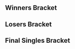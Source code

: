 {{SetGame|melee}}{{DISPLAYTITLE:Get On My Level 2014: ''Melee'' Singles Bracket}}{{BracketMatchSMWDisambig |oldtags=Byron |newtags=Byron (Canadian player)}}
{{tabs static
|name1=Overview
|link1=Get On My Level/2014/Melee
|name2=Singles Bracket
|link2=Get On My Level/2014/Melee/Singles Bracket
|name3=Doubles Bracket
|link3=Get On My Level/2014/Melee/Doubles Bracket
|This=2
}}<!-- Generated with http://tournament-nub.rhcloud.com/toliquipedia name=gongles -->
==Winners Bracket==
{{64DEWBracketA
|tourneylink=Get On My Level/2014/Melee
|tourneyname=Get On My Level 2014
|r1m1p1=Mango |r1m1p1flag=us |r1m1p1score=W |r1m1win=1
|r1m1p2=Bye |r1m1p2flag= |r1m1p2score=-

|r1m2p1=Dudutsai |r1m2p1flag=us |r1m2p1score=2 |r1m2win=1
|r1m2p2=Chalcogen |r1m2p2flag=ca |r1m2p2score=0

|r1m3p1=Sauc3 |r1m3p1flag=ca |r1m3p1score=2 |r1m3win=1
|r1m3p2=Desh |r1m3p2flag=ca |r1m3p2score=0

|r1m4p1=Prince Abu |r1m4p1flag=us |r1m4p1score=2 |r1m4win=1
|r1m4p2=T.O. Joe |r1m4p2flag=ca |r1m4p2score=0

|r1m5p1=Kage |r1m5p1flag=ca |r1m5p1score=2 |r1m5win=1
|r1m5p2=Zog Malog |r1m5p2flag= |r1m5p2score=0

|r1m6p1=Jethrotex |r1m6p1flag=ca |r1m6p1score=2 |r1m6win=1
|r1m6p2=Navatar |r1m6p2flag=ca |r1m6p2score=0

|r1m7p1=DJ Nintendo |r1m7p1flag=us |r1m7p1score=2 |r1m7win=1
|r1m7p2=Emanon |r1m7p2flag=us |r1m7p2score=0

|r1m8p1=Toph |r1m8p1flag=us |r1m8p1score=W |r1m8win=1
|r1m8p2=Hello |r1m8p2flag=ca |r1m8p2score=-

|r1m9p1=KirbyKaze |r1m9p1flag=ca |r1m9p1score=2 |r1m9win=1
|r1m9p2=Sedimentary Rock |r1m9p2flag=ca |r1m9p2score=0

|r1m10p1=Bob |r1m10p1flag= |r1m10p1score=2 |r1m10win=1
|r1m10p2=Frog |r1m10p2flag=ca |r1m10p2score=0

|r1m11p1=Idea |r1m11p1flag=ca |r1m11p1score=2 |r1m11win=1
|r1m11p2=Trulliam |r1m11p2flag=ca |r1m11p2score=0

|r1m12p1=Loki |r1m12p1flag=jp |r1m12p1score=2 |r1m12win=1
|r1m12p2=Falcowned |r1m12p2flag=ca |r1m12p2score=0

|r1m13p1=Duck |r1m13p1flag=us |r1m13p1score=2 |r1m13win=1
|r1m13p2=Rockin' Rudy |r1m13p2flag= |r1m13p2score=0

|r1m14p1=Tect |r1m14p1flag=ca |r1m14p1score=2 |r1m14win=1
|r1m14p2=Sylar |r1m14p2flag=ca |r1m14p2score=0

|r1m15p1=S0ft |r1m15p1flag=us |r1m15p1score=2 |r1m15win=1
|r1m15p2=Vrud |r1m15p2flag=ca |r1m15p2score=0

|r1m16p1=Vino |r1m16p1flag=us |r1m16p1score=2 |r1m16win=1
|r1m16p2=Dark Falco |r1m16p2flag= |r1m16p2score=0

|r1m17p1=Mew2King |r1m17p1flag=us |r1m17p1score=W |r1m17win=1
|r1m17p2=Bye |r1m17p2flag= |r1m17p2score=-

|r1m18p1=SAUS |r1m18p1flag=ca |r1m18p1score=2 |r1m18win=1
|r1m18p2=Cyan |r1m18p2flag=ca |r1m18p2score=0

|r1m19p1=HammerTime |r1m19p1flag=ca |r1m19p1score=2 |r1m19win=1
|r1m19p2=Mprime |r1m19p2flag=ca |r1m19p2score=0

|r1m20p1=Tian |r1m20p1flag=us |r1m20p1score=2 |r1m20win=1
|r1m20p2=SD |r1m20p2flag= |r1m20p2score=0

|r1m21p1=IB |r1m21p1flag=ca |r1m21p1score=2 |r1m21win=1
|r1m21p2=Igneous Rock |r1m21p2flag=ca |r1m21p2score=0

|r1m22p1=Windrose |r1m22p1flag=ca |r1m22p1score=2 |r1m22win=1
|r1m22p2=Zen |r1m22p2flag= |r1m22p2score=0

|r1m23p1=RaynEX |r1m23p1flag=ca |r1m23p1score=2 |r1m23win=1
|r1m23p2=Handsome Tom |r1m23p2flag=ca |r1m23p2score=0

|r1m24p1=Coffeeblack |r1m24p1flag=ca |r1m24p1score=2 |r1m24win=1
|r1m24p2=Natedogg |r1m24p2flag=ca |r1m24p2score=0

|r1m25p1=Hungrybox |r1m25p1flag=us |r1m25p1score=2 |r1m25win=1
|r1m25p2=Bzsm |r1m25p2flag= |r1m25p2score=0

|r1m26p1=Cemo |r1m26p1flag=ca |r1m26p1score=2 |r1m26win=1
|r1m26p2=Sanuzi |r1m26p2flag=ca |r1m26p2score=0

|r1m27p1=Riddlebox |r1m27p1flag=ca |r1m27p1score=2 |r1m27win=1
|r1m27p2=Byron |r1m27p2flag=ca |r1m27p2score=0

|r1m28p1=Coolhat |r1m28p1flag=ca |r1m28p1score=2 |r1m28win=1
|r1m28p2=Prozak |r1m28p2flag=ca |r1m28p2score=0

|r1m29p1=Weon-X |r1m29p1flag=cl |r1m29p1score=2 |r1m29win=1
|r1m29p2=SmashCentral |r1m29p2flag=ca |r1m29p2score=0

|r1m30p1=Xzax |r1m30p1flag=us |r1m30p1score=0 |r1m30win=2
|r1m30p2=Kason |r1m30p2flag=ca |r1m30p2score=2

|r1m31p1=Swiftbass |r1m31p1flag=us |r1m31p1score=2 |r1m31win=1
|r1m31p2=Dr. Dunkz |r1m31p2flag=ca |r1m31p2score=0

|r1m32p1=Juggleguy |r1m32p1flag=us |r1m32p1score=2 |r1m32win=1
|r1m32p2=Nightmare |r1m32p2flag=ca |r1m32p2score=0

|r2m1p1=Mango |r2m1p1flag=us |r2m1p1score=2 |r2m1win=1
|r2m1p2=Dudutsai |r2m1p2flag=us |r2m1p2score=0

|r2m2p1=Sauc3 |r2m2p1flag=ca |r2m2p1score=1 |r2m2win=2
|r2m2p2=Prince Abu |r2m2p2flag=us |r2m2p2score=2

|r2m3p1=Kage |r2m3p1flag=ca |r2m3p1score=2 |r2m3win=1
|r2m3p2=Jethrotex |r2m3p2flag=ca |r2m3p2score=0

|r2m4p1=DJ Nintendo |r2m4p1flag=us |r2m4p1score=2 |r2m4win=1
|r2m4p2=Toph |r2m4p2flag=us |r2m4p2score=1

|r2m5p1=KirbyKaze |r2m5p1flag=ca |r2m5p1score=2 |r2m5win=1
|r2m5p2=Bob |r2m5p2flag= |r2m5p2score=0

|r2m6p1=Idea |r2m6p1flag=ca |r2m6p1score=2 |r2m6win=1
|r2m6p2=Loki |r2m6p2flag=jp |r2m6p2score=0

|r2m7p1=Duck |r2m7p1flag=us |r2m7p1score=2 |r2m7win=1
|r2m7p2=Tect |r2m7p2flag=ca |r2m7p2score=0

|r2m8p1=S0ft |r2m8p1flag=us |r2m8p1score=2 |r2m8win=1
|r2m8p2=Vino |r2m8p2flag=us |r2m8p2score=0

|r2m9p1=Mew2King |r2m9p1flag=us |r2m9p1score=2 |r2m9win=1
|r2m9p2=SAUS |r2m9p2flag=ca |r2m9p2score=0

|r2m10p1=HammerTime |r2m10p1flag=ca |r2m10p1score=2 |r2m10win=1
|r2m10p2=Tian |r2m10p2flag=us |r2m10p2score=1

|r2m11p1=IB |r2m11p1flag=ca |r2m11p1score=2 |r2m11win=1
|r2m11p2=Windrose |r2m11p2flag=ca |r2m11p2score=0

|r2m12p1=RaynEX |r2m12p1flag=ca |r2m12p1score=2 |r2m12win=1
|r2m12p2=Coffeeblack |r2m12p2flag=ca |r2m12p2score=0

|r2m13p1=Hungrybox |r2m13p1flag=us |r2m13p1score=2 |r2m13win=1
|r2m13p2=Cemo |r2m13p2flag=ca |r2m13p2score=0

|r2m14p1=Riddlebox |r2m14p1flag=ca |r2m14p1score=0 |r2m14win=2
|r2m14p2=Coolhat |r2m14p2flag=ca |r2m14p2score=2

|r2m15p1=Weon-X |r2m15p1flag=cl |r2m15p1score=2 |r2m15win=1
|r2m15p2=Kason |r2m15p2flag=ca |r2m15p2score=0

|r2m16p1=Swiftbass |r2m16p1flag=us |r2m16p1score=2 |r2m16win=1
|r2m16p2=Juggleguy |r2m16p2flag=us |r2m16p2score=0

|r3m1p1=Mango |r3m1p1flag=us |r3m1p1score=2 |r3m1win=1
|r3m1p2=Prince Abu |r3m1p2flag=us |r3m1p2score=0
|r3m1p1char1=fox |r3m1p2char1=jigglypuff |r3m1p1stock1=2 |r3m1p2stock1=0 |r3m1win1=1 |r3m1stage1=Final Destination
|r3m1p1char2=fox |r3m1p2char2=jigglypuff |r3m1p1stock2=2 |r3m1p2stock2=0 |r3m1win2=1 |r3m1stage2=Fountain of Dreams
|r3m1details={{BracketMatchDetails|preview=|lrthread=|interview=|recap=|comment=|live=|vod=https://youtu.be/4A2ProrVitg}}

|r3m2p1=Kage |r3m2p1flag=ca |r3m2p1score=2 |r3m2win=1
|r3m2p2=DJ Nintendo |r3m2p2flag=us |r3m2p2score=1
|r3m2p1char1=ganon |r3m2p2char1=fox |r3m2p1stock1=0 |r3m2p2stock1=1 |r3m2win1=2 |r3m2stage1=Battlefield
|r3m2p1char2=ganon |r3m2p2char2=fox |r3m2p1stock2=1 |r3m2p2stock2=0 |r3m2win2=1 |r3m2stage2=Yoshi's Story
|r3m2p1char3=ganon |r3m2p2char3=fox |r3m2p1stock3=2 |r3m2p2stock3=0 |r3m2win3=1 |r3m2stage3=Pokémon Stadium
|r3m2details={{BracketMatchDetails|preview=|lrthread=|interview=|recap=|comment=|live=|vod=https://youtu.be/hF3JjWWBlLI}}

|r3m3p1=KirbyKaze |r3m3p1flag=ca |r3m3p1score=2 |r3m3win=1
|r3m3p2=Idea |r3m3p2flag=ca |r3m3p2score=0

|r3m4p1=Duck |r3m4p1flag=us |r3m4p1score=2 |r3m4win=1
|r3m4p2=S0ft |r3m4p2flag=us |r3m4p2score=0

|r3m5p1=Mew2King |r3m5p1flag=us |r3m5p1score=2 |r3m5win=1
|r3m5p2=HammerTime |r3m5p2flag=ca |r3m5p2score=0

|r3m6p1=IB |r3m6p1flag=ca |r3m6p1score=2 |r3m6win=1
|r3m6p2=RaynEX |r3m6p2flag=ca |r3m6p2score=0

|r3m7p1=Hungrybox |r3m7p1flag=us |r3m7p1score=2 |r3m7win=1
|r3m7p2=Coolhat |r3m7p2flag=ca |r3m7p2score=0
|r3m7p1char1=jigglypuff |r3m7p2char1=luigi |r3m7p1stock1=2 |r3m7p2stock1=0 |r3m7win1=1 |r3m7stage1=Final Destination
|r3m7p1char2=jigglypuff |r3m7p2char2=luigi |r3m7p1stock2=3 |r3m7p2stock2=0 |r3m7win2=1 |r3m7stage2=Fountain of Dreams
|r3m7details={{BracketMatchDetails|preview=|lrthread=|interview=|recap=|comment=|live=|vod=https://youtu.be/A8Z7TpCiE8c}}

|r3m8p1=Weon-X |r3m8p1flag=cl |r3m8p1score=1 |r3m8win=2
|r3m8p2=Swiftbass |r3m8p2flag=us |r3m8p2score=2
|r3m8p1char1=fox |r3m8p2char1=marth |r3m8p1stock1=0 |r3m8p2stock1=1 |r3m8win1=2 |r3m8stage1=Fountain of Dreams
|r3m8p1char2=fox |r3m8p2char2=marth |r3m8p1stock2=1 |r3m8p2stock2=0 |r3m8win2=1 |r3m8stage2=Pokémon Stadium
|r3m8p1char3=fox |r3m8p2char3=marth |r3m8p1stock3=0 |r3m8p2stock3=1 |r3m8win3=2 |r3m8stage3=Yoshi's Story
|r3m8details={{BracketMatchDetails|preview=|lrthread=|interview=|recap=|comment=|live=|vod=https://youtu.be/NQV6l0er6jE}}

|r4m1p1=Mango |r4m1p1flag=us |r4m1p1score=2 |r4m1win=1
|r4m1p2=Kage |r4m1p2flag=ca |r4m1p2score=0

|r4m2p1=KirbyKaze |r4m2p1flag=ca |r4m2p1score=2 |r4m2win=1
|r4m2p2=Duck |r4m2p2flag=us |r4m2p2score=0
|r4m2p1char1=sheik |r4m2p2char1=samus |r4m2p1stock1=1 |r4m2p2stock1=0 |r4m2win1=1 |r4m2stage1=Battlefield
|r4m2p1char2=sheik |r4m2p2char2=samus |r4m2p1stock2=2 |r4m2p2stock2=0 |r4m2win2=1 |r4m2stage2=Dream Land
|r4m2details={{BracketMatchDetails|preview=|lrthread=|interview=|recap=|comment=|live=|vod=https://youtu.be/Sf7kLHiKMPE}}

|r4m3p1=Mew2King |r4m3p1flag=us |r4m3p1score=2 |r4m3win=1
|r4m3p2=IB |r4m3p2flag=ca |r4m3p2score=0
|r4m3p1char1=sheik |r4m3p2char1=falco |r4m3p1stock1=2 |r4m3p2stock1=0 |r4m3win1=1 |r4m3stage1=Fountain of Dreams
|r4m3p1char2=marth |r4m3p2char2=marth |r4m3p1stock2=2 |r4m3p2stock2=0 |r4m3win2=1 |r4m3stage2=Final Destination
|r4m3details={{BracketMatchDetails|preview=|lrthread=|interview=|recap=|comment=|live=|vod=https://youtu.be/RBhXWiOLH4Q}}

|r4m4p1=Hungrybox |r4m4p1flag=us |r4m4p1score=2 |r4m4win=1
|r4m4p2=Swiftbass |r4m4p2flag=us |r4m4p2score=0
|r4m4p1char1=jigglypuff |r4m4p2char1=fox |r4m4p1stock1=1 |r4m4p2stock1=0 |r4m4win1=1 |r4m4stage1=Battlefield
|r4m4p1char2=jigglypuff |r4m4p2char2=fox |r4m4p1stock2=2 |r4m4p2stock2=0 |r4m4win2=1 |r4m4stage2=Yoshi's Story
|r4m4details={{BracketMatchDetails|preview=|lrthread=|interview=|recap=|comment=|live=|vod=https://youtu.be/667vEjeoYak}}

|r5m1p1=Mango |r5m1p1flag=us |r5m1p1score=3 |r5m1win=1
|r5m1p2=KirbyKaze |r5m1p2flag=ca |r5m1p2score=0
|r5m1p1char1=falco |r5m1p2char1=sheik |r5m1p1stock1=2 |r5m1p2stock1=0 |r5m1win1=1 |r5m1stage1=Battlefield
|r5m1p1char2=falco |r5m1p2char2=sheik |r5m1p1stock2=1 |r5m1p2stock2=0 |r5m1win2=1 |r5m1stage2=Fountain of Dreams
|r5m1p1char3=falco |r5m1p2char3=sheik |r5m1p1stock3=2 |r5m1p2stock3=0 |r5m1win3=1 |r5m1stage3=Final Destination
|r5m1details={{BracketMatchDetails|preview=|lrthread=|interview=|recap=|comment=|live=|vod=https://youtu.be/qaLoj8k1orI}}

|r5m2p1=Mew2King |r5m2p1flag=us |r5m2p1score=3 |r5m2win=1
|r5m2p2=Hungrybox |r5m2p2flag=us |r5m2p2score=2
|r5m2date=May, 2014
|r5m2p1char1=fox |r5m2p2char1=jigglypuff |r5m2p1stock1=1 |r5m2p2stock1=0 |r5m2win1=1 |r5m2stage1=Battlefield
|r5m2p1char2=fox |r5m2p2char2=jigglypuff |r5m2p1stock2=1 |r5m2p2stock2=0 |r5m2win2=1 |r5m2stage2=Dream Land
|r5m2p1char3=fox |r5m2p2char3=jigglypuff |r5m2p1stock3=0 |r5m2p2stock3=3 |r5m2win3=2 |r5m2stage3=Battlefield
|r5m2p1char4=fox |r5m2p2char4=jigglypuff |r5m2p1stock4=0 |r5m2p2stock4=1 |r5m2win4=2 |r5m2stage4=Pokémon Stadium
|r5m2p1char5=fox |r5m2p2char5=jigglypuff |r5m2p1stock5=2 |r5m2p2stock5=0 |r5m2win5=1 |r5m2stage5=Pokémon Stadium
|r5m2details={{BracketMatchDetails|preview=|lrthread=|interview=|recap=|comment=|live=|vod=https://youtu.be/4e25JA8Thsg}}
}}

==Losers Bracket==
{{64DELBracketSmwA
|tourneylink=Get On My Level/2014/Melee
|tourneyname=Get On My Level 2014
|l1placement=49-64
|l2placement=33-48
|l3placement=25-32
|l4placement=17-24
|l5placement=13-16
|l6placement=9-12
|l7placement=7-8
|l8placement=5-6

|l1m1p1=Bye |l1m1p1flag= |l1m1p1score=- |l1m1win=2
|l1m1p2=Chalcogen |l1m1p2flag=ca |l1m1p2score=W

|l1m2p1=Desh |l1m2p1flag=ca |l1m2p1score=0 |l1m2win=2
|l1m2p2=T.O. Joe |l1m2p2flag=ca |l1m2p2score=2

|l1m3p1=Zog Malog |l1m3p1flag= |l1m3p1score=- |l1m3win=2
|l1m3p2=Navatar |l1m3p2flag=ca |l1m3p2score=W

|l1m4p1=Emanon |l1m4p1flag=us |l1m4p1score=2 |l1m4win=1
|l1m4p2=Hello |l1m4p2flag=ca |l1m4p2score=0

|l1m5p1=Sedimentary Rock |l1m5p1flag=ca |l1m5p1score=0 |l1m5win=2
|l1m5p2=Frog |l1m5p2flag=ca |l1m5p2score=2

|l1m6p1=Trulliam |l1m6p1flag=ca |l1m6p1score=0 |l1m6win=2
|l1m6p2=Falcowned |l1m6p2flag=ca |l1m6p2score=2

|l1m7p1=Rockin' Rudy |l1m7p1flag= |l1m7p1score=0 |l1m7win=2
|l1m7p2=Sylar |l1m7p2flag=ca |l1m7p2score=2

|l1m8p1=Vrud |l1m8p1flag=ca |l1m8p1score=2 |l1m8win=1
|l1m8p2=Dark Falco |l1m8p2flag= |l1m8p2score=0

|l1m9p1=Bye |l1m9p1flag= |l1m9p1score=- |l1m9win=2
|l1m9p2=Cyan |l1m9p2flag=ca |l1m9p2score=W

|l1m10p1=Mprime |l1m10p1flag=ca |l1m10p1score=2 |l1m10win=1
|l1m10p2=SD |l1m10p2flag= |l1m10p2score=0

|l1m11p1=Igneous Rock |l1m11p1flag=ca |l1m11p1score=0 |l1m11win=2
|l1m11p2=Zen |l1m11p2flag= |l1m11p2score=2

|l1m12p1=Handsome Tom |l1m12p1flag=ca |l1m12p1score=2 |l1m12win=1
|l1m12p2=Natedogg |l1m12p2flag=ca |l1m12p2score=0

|l1m13p1=Bzsm |l1m13p1flag= |l1m13p1score=0 |l1m13win=2
|l1m13p2=Sanuzi |l1m13p2flag=ca |l1m13p2score=2

|l1m14p1=Byron |l1m14p1flag=ca |l1m14p1score=0 |l1m14win=2
|l1m14p2=Prozak |l1m14p2flag=ca |l1m14p2score=2

|l1m15p1=SmashCentral |l1m15p1flag=ca |l1m15p1score=0 |l1m15win=2
|l1m15p2=Xzax |l1m15p2flag=us |l1m15p2score=2

|l1m16p1=Dr. Dunkz |l1m16p1flag=ca |l1m16p1score=0 |l1m16win=2
|l1m16p2=Nightmare |l1m16p2flag=ca |l1m16p2score=2

|l2m1p1=Juggleguy |l2m1p1flag=us |l2m1p1score=2 |l2m1win=1
|l2m1p2=Chalcogen |l2m1p2flag=ca |l2m1p2score=0

|l2m2p1=Kason |l2m2p1flag=ca |l2m2p1score=2 |l2m2win=1
|l2m2p2=T.O. Joe |l2m2p2flag=ca |l2m2p2score=0

|l2m3p1=Riddlebox |l2m3p1flag=ca |l2m3p1score=2 |l2m3win=1
|l2m3p2=Navatar |l2m3p2flag=ca |l2m3p2score=0

|l2m4p1=Cemo |l2m4p1flag=ca |l2m4p1score=2 |l2m4win=1
|l2m4p2=Emanon |l2m4p2flag=us |l2m4p2score=0

|l2m5p1=Coffeeblack |l2m5p1flag=ca |l2m5p1score=2 |l2m5win=1
|l2m5p2=Frog |l2m5p2flag=ca |l2m5p2score=0

|l2m6p1=Windrose |l2m6p1flag=ca |l2m6p1score=2 |l2m6win=1
|l2m6p2=Falcowned |l2m6p2flag=ca |l2m6p2score=0

|l2m7p1=Tian |l2m7p1flag=us |l2m7p1score=2 |l2m7win=1
|l2m7p2=Sylar |l2m7p2flag=ca |l2m7p2score=0

|l2m8p1=SAUS |l2m8p1flag=ca |l2m8p1score=2 |l2m8win=1
|l2m8p2=Vrud |l2m8p2flag=ca |l2m8p2score=0

|l2m9p1=Vino |l2m9p1flag=us |l2m9p1score=2 |l2m9win=1
|l2m9p2=Cyan |l2m9p2flag=ca |l2m9p2score=0

|l2m10p1=Tect |l2m10p1flag=ca |l2m10p1score=2 |l2m10win=1
|l2m10p2=Mprime |l2m10p2flag=ca |l2m10p2score=0

|l2m11p1=Loki |l2m11p1flag=jp |l2m11p1score=2 |l2m11win=1
|l2m11p2=Zen |l2m11p2flag= |l2m11p2score=0

|l2m12p1=Bob |l2m12p1flag= |l2m12p1score=1 |l2m12win=2
|l2m12p2=Handsome Tom |l2m12p2flag=ca |l2m12p2score=2

|l2m13p1=Toph |l2m13p1flag=us |l2m13p1score=2 |l2m13win=1
|l2m13p2=Sanuzi |l2m13p2flag=ca |l2m13p2score=1

|l2m14p1=Jethrotex |l2m14p1flag=ca |l2m14p1score=2 |l2m14win=1
|l2m14p2=Prozak |l2m14p2flag=ca |l2m14p2score=1

|l2m15p1=Sauc3 |l2m15p1flag=ca |l2m15p1score=0 |l2m15win=2
|l2m15p2=Xzax |l2m15p2flag=us |l2m15p2score=2

|l2m16p1=Dudutsai |l2m16p1flag=us |l2m16p1score=2 |l2m16win=1
|l2m16p2=Nightmare |l2m16p2flag=ca |l2m16p2score=0

|l3m1p1=Juggleguy |l3m1p1flag=us |l3m1p1score=2 |l3m1win=1
|l3m1p2=Kason |l3m1p2flag=ca |l3m1p2score=0
|l3m1p1char1=cf |l3m1p2char1=fox |l3m1p1stock1=2 |l3m1p2stock1=0 |l3m1win1=1 |l3m1stage1=Battlefield
|l3m1p1char2=cf |l3m1p2char2=fox |l3m1p1stock2=1 |l3m1p2stock2=0 |l3m1win2=1 |l3m1stage2=Final Destination
|l3m1details={{BracketMatchDetails|preview=|lrthread=|interview=|recap=|comment=|live=|vod=https://youtu.be/3eK4ba9uU-0}}

|l3m2p1=Riddlebox |l3m2p1flag=ca |l3m2p1score=2 |l3m2win=1
|l3m2p2=Cemo |l3m2p2flag=ca |l3m2p2score=0

|l3m3p1=Coffeeblack |l3m3p1flag=ca |l3m3p1score=2 |l3m3win=1
|l3m3p2=Windrose |l3m3p2flag=ca |l3m3p2score=0

|l3m4p1=Tian |l3m4p1flag=us |l3m4p1score=2 |l3m4win=1
|l3m4p2=SAUS |l3m4p2flag=ca |l3m4p2score=0

|l3m5p1=Vino |l3m5p1flag=us |l3m5p1score=1 |l3m5win=2
|l3m5p2=Tect |l3m5p2flag=ca |l3m5p2score=2

|l3m6p1=Loki |l3m6p1flag=jp |l3m6p1score=2 |l3m6win=1
|l3m6p2=Handsome Tom |l3m6p2flag=ca |l3m6p2score=1

|l3m7p1=Toph |l3m7p1flag=us |l3m7p1score=2 |l3m7win=1
|l3m7p2=Jethrotex |l3m7p2flag=ca |l3m7p2score=0

|l3m8p1=Xzax |l3m8p1flag=us |l3m8p1score=0 |l3m8win=2
|l3m8p2=Dudutsai |l3m8p2flag=us |l3m8p2score=2

|l4m1p1=S0ft |l4m1p1flag=us |l4m1p1score=2 |l4m1win=1
|l4m1p2=Juggleguy |l4m1p2flag=us |l4m1p2score=1

|l4m2p1=Idea |l4m2p1flag=ca |l4m2p1score=2 |l4m2win=1
|l4m2p2=Riddlebox |l4m2p2flag=ca |l4m2p2score=0

|l4m3p1=DJ Nintendo |l4m3p1flag=us |l4m3p1score=2 |l4m3win=1
|l4m3p2=Coffeeblack |l4m3p2flag=ca |l4m3p2score=0

|l4m4p1=Prince Abu |l4m4p1flag=us |l4m4p1score=2 |l4m4win=1
|l4m4p2=Tian |l4m4p2flag=us |l4m4p2score=0

|l4m5p1=Weon-X |l4m5p1flag=cl |l4m5p1score=2 |l4m5win=1
|l4m5p2=Tect |l4m5p2flag=ca |l4m5p2score=0

|l4m6p1=Coolhat |l4m6p1flag=ca |l4m6p1score=2 |l4m6win=1
|l4m6p2=Loki |l4m6p2flag=jp |l4m6p2score=0

|l4m7p1=RaynEX |l4m7p1flag=ca |l4m7p1score=2 |l4m7win=1
|l4m7p2=Toph |l4m7p2flag=us |l4m7p2score=0
|l4m7p1char1=fox |l4m7p2char1=fox |l4m7p1stock1=2 |l4m7p2stock1=0 |l4m7win1=1 |l4m7stage1=Final Destination
|l4m7p1char2=fox |l4m7p2char2=fox |l4m7p1stock2=1 |l4m7p2stock2=0 |l4m7win2=1 |l4m7stage2=Pokémon Stadium
|l4m7details={{BracketMatchDetails|preview=|lrthread=|interview=|recap=|comment=|live=|vod=https://youtu.be/TKDWbnlvTW0}}

|l4m8p1=HammerTime |l4m8p1flag=ca |l4m8p1score=2 |l4m8win=1
|l4m8p2=Dudutsai |l4m8p2flag=us |l4m8p2score=1

|l5m1p1=S0ft |l5m1p1flag=us |l5m1p1score=0 |l5m1win=2
|l5m1p2=Idea |l5m1p2flag=ca |l5m1p2score=2

|l5m2p1=DJ Nintendo |l5m2p1flag=us |l5m2p1score=2 |l5m2win=1
|l5m2p2=Prince Abu |l5m2p2flag=us |l5m2p2score=0

|l5m3p1=Weon-X |l5m3p1flag=cl |l5m3p1score=2 |l5m3win=1
|l5m3p2=Coolhat |l5m3p2flag=ca |l5m3p2score=0

|l5m4p1=RaynEX |l5m4p1flag=ca |l5m4p1score=2 |l5m4win=1
|l5m4p2=HammerTime |l5m4p2flag=ca |l5m4p2score=0

|l6m1p1=IB |l6m1p1flag=ca |l6m1p1score=2 |l6m1win=1
|l6m1p2=Idea |l6m1p2flag=ca |l6m1p2score=1

|l6m2p1=Swiftbass |l6m2p1flag=us |l6m2p1score=0 |l6m2win=2
|l6m2p2=DJ Nintendo |l6m2p2flag=us |l6m2p2score=2

|l6m3p1=Kage |l6m3p1flag=ca |l6m3p1score=1 |l6m3win=2
|l6m3p2=Weon-X |l6m3p2flag=cl |l6m3p2score=2
|l6m3p1char1=ganon |l6m3p2char1=fox |l6m3p1stock1=0 |l6m3p2stock1=1 |l6m3win1=2 |l6m3stage1=Battlefield
|l6m3p1char2=ganon |l6m3p2char2=fox |l6m3p1stock2=2 |l6m3p2stock2=0 |l6m3win2=1 |l6m3stage2=Battlefield
|l6m3p1char3=ganon |l6m3p2char3=fox |l6m3p1stock3=0 |l6m3p2stock3=2 |l6m3win3=2 |l6m3stage3=Pokémon Stadium
|l6m3details={{BracketMatchDetails|preview=|lrthread=|interview=|recap=|comment=|live=|vod=https://youtu.be/zdCDqz4iANM}}

|l6m4p1=Duck |l6m4p1flag=us |l6m4p1score=2 |l6m4win=1
|l6m4p2=RaynEX |l6m4p2flag=ca |l6m4p2score=0

|l7m1p1=IB |l7m1p1flag=ca |l7m1p1score=1 |l7m1win=2
|l7m1p2=DJ Nintendo |l7m1p2flag=us |l7m1p2score=2

|l7m2p1=Weon-X |l7m2p1flag=cl |l7m2p1score=0 |l7m2win=2
|l7m2p2=Duck |l7m2p2flag=us |l7m2p2score=2
|l7m2p1char1=fox |l7m2p2char1=samus |l7m2p1stock1=0 |l7m2p2stock1=1 |l7m2win1=2 |l7m2stage1=Battlefield
|l7m2p1char2=fox |l7m2p2char2=samus |l7m2p1stock2=0 |l7m2p2stock2=1 |l7m2win2=2 |l7m2stage2=Final Destination
|l7m2details={{BracketMatchDetails|preview=|lrthread=|interview=|recap=|comment=|live=|vod=https://youtu.be/k28JxWYMRlw}}

|l8m1p1=KirbyKaze |l8m1p1flag=ca |l8m1p1score=2 |l8m1win=1
|l8m1p2=DJ Nintendo |l8m1p2flag=us |l8m1p2score=0
|l8m1p1char1=sheik |l8m1p2char1=fox |l8m1p1stock1=2 |l8m1p2stock1=0 |l8m1win1=1 |l8m1stage1=Battlefield
|l8m1p1char2=sheik |l8m1p2char2=fox |l8m1p1stock2=2 |l8m1p2stock2=0 |l8m1win2=1 |l8m1stage2=Dream Land
|l8m1details={{BracketMatchDetails|preview=|lrthread=|interview=|recap=|comment=|live=|vod=https://youtu.be/wynUL9EcT90}}

|l8m2p1=Hungrybox |l8m2p1flag=us |l8m2p1score=2 |l8m2win=1
|l8m2p2=Duck |l8m2p2flag=us |l8m2p2score=0
|l8m2p1char1=jigglypuff |l8m2p2char1=samus |l8m2p1stock1=1 |l8m2p2stock1=0 |l8m2win1=1 |l8m2stage1=Fountain of Dreams
|l8m2p1char2=jigglypuff |l8m2p2char2=samus |l8m2p1stock2=2 |l8m2p2stock2=0 |l8m2win2=1 |l8m2stage2=Pokémon Stadium
|l8m2details={{BracketMatchDetails|preview=|lrthread=|interview=|recap=|comment=|live=|vod=https://youtu.be/SdrhYd07f04}}
}}
<onlyinclude>
==Final Singles Bracket==
{{DEFinalSmwBracket
|tourneylink=Get On My Level/2014/Melee
|tourneyname=Get On My Level 2014
|l1placement=4
|r2placement=3
|r3loserplacement=2
|r3winnerplacement=1
|column-width=205

<!-- FROM WINNERS -->
|r1m1p1=Mango |r1m1p1flag=us |r1m1p1score=3 |r1m1win=1
|r1m1p2=Mew2King |r1m1p2flag=us |r1m1p2score=0
|r1m1date=May 11, 2014
|r1m1p1char1=falco |r1m1p2char1=sheik |r1m1p1stock1=1 |r1m1p2stock1=0 |r1m1win1=1 |r1m1stage1=Battlefield
|r1m1p1char2=falco |r1m1p2char2=marth |r1m1p1stock2=1 |r1m1p2stock2=0 |r1m1win2=1 |r1m1stage2=Final Destination
|r1m1p1char3=falco |r1m1p2char3=marth |r1m1p1stock3=1 |r1m1p2stock3=0 |r1m1win3=1 |r1m1stage3=Final Destination
|r1m1details={{BracketMatchDetails|preview=|lrthread=|interview=|recap=|comment=|live=|vod=https://youtu.be/7U1pZFOG_HI}}

<!-- FROM LOSERS -->
|l1m1p1=KirbyKaze |l1m1p1flag=ca |l1m1p1score=0 |l1m1win=2
|l1m1p2=Hungrybox |l1m1p2flag=us |l1m1p2score=3
|l1m1date=May 11, 2014
|l1m1p1char1=sheik |l1m1p2char1=jigglypuff |l1m1p1stock1=0 |l1m1p2stock1=2 |l1m1win1=2 |l1m1stage1=Battlefield
|l1m1p1char2=sheik |l1m1p2char2=jigglypuff |l1m1p1stock2=0 |l1m1p2stock2=1 |l1m1win2=2 |l1m1stage2=Battlefield
|l1m1p1char3=sheik |l1m1p2char3=jigglypuff |l1m1p1stock3=0 |l1m1p2stock3=1 |l1m1win3=2 |l1m1stage3=Final Destination
|l1m1details={{BracketMatchDetails|preview=|lrthread=|interview=|recap=|comment=|live=|vod=https://youtu.be/F2x2Tf574WI}}

<!-- LOSERS FINALS -->
|r2m1p1=Mew2King |r2m1p1flag=us |r2m1p1score=2 |r2m1win=2
|r2m1p2=Hungrybox |r2m1p2flag=us |r2m1p2score=3
|r2m1date=May 11, 2014
|r2m1p1char1=fox |r2m1p2char1=jigglypuff |r2m1p1stock1=0 |r2m1p2stock1=1 |r2m1win1=2 |r2m1stage1=Battlefield
|r2m1p1char2=fox |r2m1p2char2=jigglypuff |r2m1p1stock2=0 |r2m1p2stock2=1 |r2m1win2=2 |r2m1stage2=Pokémon Stadium
|r2m1p1char3=fox |r2m1p2char3=jigglypuff |r2m1p1stock3=1 |r2m1p2stock3=0 |r2m1win3=1 |r2m1stage3=Pokémon Stadium
|r2m1p1char4=fox |r2m1p2char4=jigglypuff |r2m1p1stock4=2 |r2m1p2stock4=0 |r2m1win4=1 |r2m1stage4=Battlefield
|r2m1p1char5=fox |r2m1p2char5=jigglypuff |r2m1p1stock5=0 |r2m1p2stock5=1 |r2m1win5=2 |r2m1stage5=Dream Land
|r2m1details={{BracketMatchDetails|preview=|lrthread=|interview=|recap=|comment=|live=|vod=https://youtu.be/5yfo-v8pbXc}}

<!-- GRAND FINALS -->
|r3m1p1=Mango |r3m1p1flag=us |r3m1p1score=3 |r3m1win=1
|r3m1p2=Hungrybox |r3m1p2flag=us |r3m1p2score=2
|export_score=true
|r3m1date=May 11, 2014
|r3m1p1char1=fox |r3m1p2char1=jigglypuff |r3m1p1stock1=1 |r3m1p2stock1=0 |r3m1win1=1 |r3m1stage1=Battlefield
|r3m1p1char2=fox |r3m1p2char2=jigglypuff |r3m1p1stock2=0 |r3m1p2stock2=1 |r3m1win2=2 |r3m1stage2=Dream Land
|r3m1p1char3=fox |r3m1p2char3=jigglypuff |r3m1p1stock3=3 |r3m1p2stock3=0 |r3m1win3=1 |r3m1stage3=Final Destination
|r3m1p1char4=fox |r3m1p2char4=jigglypuff |r3m1p1stock4=0 |r3m1p2stock4=1 |r3m1win4=2 |r3m1stage4=Fountain of Dreams
|r3m1p1char5=fox |r3m1p2char5=jigglypuff |r3m1p1stock5=1 |r3m1p2stock5=0 |r3m1win5=1 |r3m1stage5=Pokémon Stadium
|r3m1details={{BracketMatchDetails|preview=|lrthread=|interview=|recap=|comment=|live=|vod=https://youtu.be/pDE0T0FN7W0}}
}}
</onlyinclude>
